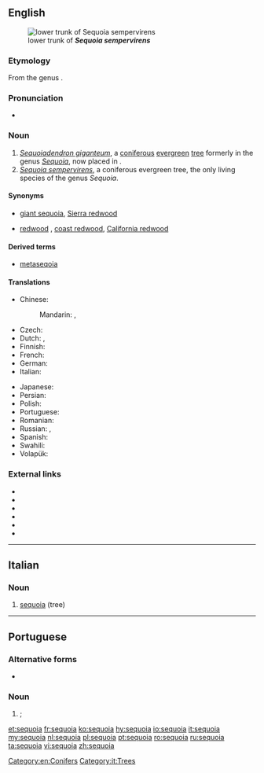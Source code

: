 {{also|Sequoia}}
==English==
[[Image:Iluvatar redwood 400.jpg|thumb|lower trunk of '''''Sequoia sempervirens''''']]

===Etymology===
From the genus {{term|Sequoia}}.

===Pronunciation===
* {{a|UK}} {{IPA|/səˈkwɔɪ.ə/|lang=en}}

===Noun===
{{en-noun}}

# ''[[Sequoiadendron giganteum]]'', a [[coniferous]] [[evergreen]] [[tree]] formerly in the genus ''[[Sequoia]]'', now placed in {{taxlink|Sequoiadendron|genus|noshow=1}}.
# ''[[Sequoia sempervirens]]'', a coniferous evergreen tree, the only living species of the genus ''Sequoia''.

====Synonyms====
* {{sense|Sequoiadendron giganteum}} [[giant sequoia]], [[Sierra redwood]]
* {{sense|Sequoia sempervirens}} [[redwood]] {{qualifier|in California}}, [[coast redwood]], [[California redwood]]

====Derived terms====
* [[metaseqoia]]

====Translations====
{{trans-top|tree}}
* Chinese:
*: Mandarin: {{t|cmn|紅杉|sc=Hani}}, {{t+|cmn|红杉|tr=hóngshān|sc=Hani}}
* Czech: {{t|cs|sekvoj|f}}
* Dutch: {{t+|nl|sequoia}}, {{t|nl|reuzenpijnboom}}
* Finnish: {{t|fi|punapuu}}
* French: {{t+|fr|séquoia|m}}
* German: {{t|de|Mammutbaum|m}}
* Italian: {{t+|it|sequoia|f}}
{{trans-mid}}
* Japanese: {{t|ja|セコイア|tr=sekoia}}
* Persian: {{t|fa|سکویا|tr=sekoyá|sc=fa-Arab}}
* Polish: {{t+|pl|sekwoja|f}}
* Portuguese: {{t+|pt|sequoia|f}}
* Romanian: {{t+|ro|sequoia|m}}
* Russian: {{t+|ru|секво́йя|f}}, {{t+|ru|кра́сное де́рево|n}}
* Spanish: {{t|es|secoya|f}}
* Swahili: {{t|sw|sekwoya}}
* Volapük: {{t|vo|gianasekvoyad}}
{{trans-bottom}}

===External links===
* {{projectlink|wikipedia|Sequoiadendron giganteum}}
* {{specieslite|Sequoiadendron giganteum}}
* {{commonslite|Sequoiadendron giganteum}}
* {{projectlink|wikipedia|Sequoia sempervirens}}
* {{specieslite|Sequoia sempervirens}}
* {{commonslite|Sequoia sempervirens}}

[[Category:en:Conifers]]


----

==Italian==
{{wikipedia|lang=it}}

===Noun===
{{it-noun|f}}

# [[#English|sequoia]] (tree)

[[Category:it:Trees]]

----

==Portuguese==

===Alternative forms===
* {{l|pt|sequóia}} {{qualifier|superseded}}

===Noun===
{{pt-noun|f}}

# {{lb|pt|sequoia}}; {{l|en|redwood}} {{gloss|''{{l|mul|Sequoia sempervirens}}'', a very large coniferous tree of North America}}

[[et:sequoia]]
[[fr:sequoia]]
[[ko:sequoia]]
[[hy:sequoia]]
[[io:sequoia]]
[[it:sequoia]]
[[my:sequoia]]
[[nl:sequoia]]
[[pl:sequoia]]
[[pt:sequoia]]
[[ro:sequoia]]
[[ru:sequoia]]
[[ta:sequoia]]
[[vi:sequoia]]
[[zh:sequoia]]